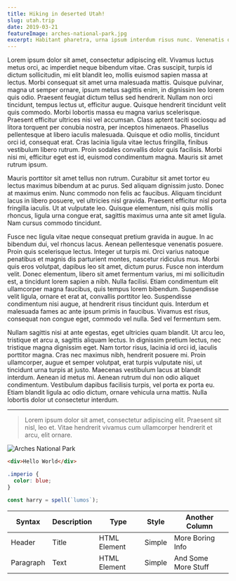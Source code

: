 ```yaml
---
title: Hiking in deserted Utah!
slug: utah.trip
date: 2019-03-21
featureImage: arches-national-park.jpg
excerpt: Habitant pharetra, urna ipsum interdum risus nunc. Venenatis orci, sagittis, elementum urna.Habitant pharetra, urna ipsum interdum risus nunc. Venenatis orci, sagittis, elementum urna.
---
```


Lorem ipsum dolor sit amet, consectetur adipiscing elit. Vivamus luctus metus orci, ac imperdiet neque bibendum vitae. Cras suscipit, turpis id dictum sollicitudin, mi elit blandit leo, mollis euismod sapien massa at lectus. Morbi consequat sit amet urna malesuada mattis. Quisque pulvinar, magna ut semper ornare, ipsum metus sagittis enim, in dignissim leo lorem quis odio. Praesent feugiat dictum tellus sed hendrerit. Nullam non orci tincidunt, tempus lectus ut, efficitur augue. Quisque hendrerit tincidunt velit quis commodo. Morbi lobortis massa eu magna varius scelerisque. Praesent efficitur ultrices nisi vel accumsan. Class aptent taciti sociosqu ad litora torquent per conubia nostra, per inceptos himenaeos. Phasellus pellentesque at libero iaculis malesuada. Quisque et odio mollis, tincidunt orci id, consequat erat. Cras lacinia ligula vitae lectus fringilla, finibus vestibulum libero rutrum. Proin sodales convallis dolor quis facilisis. Morbi nisi mi, efficitur eget est id, euismod condimentum magna. Mauris sit amet rutrum ipsum.

Mauris porttitor sit amet tellus non rutrum. Curabitur sit amet tortor eu lectus maximus bibendum at ac purus. Sed aliquam dignissim justo. Donec at maximus enim. Nunc commodo non felis ac faucibus. Aliquam tincidunt lacus in libero posuere, vel ultricies nisl gravida. Praesent efficitur nisl porta fringilla iaculis. Ut at vulputate leo. Quisque elementum, nisi quis mollis rhoncus, ligula urna congue erat, sagittis maximus urna ante sit amet ligula. Nam cursus commodo tincidunt.

Fusce nec ligula vitae neque consequat pretium gravida in augue. In ac bibendum dui, vel rhoncus lacus. Aenean pellentesque venenatis posuere. Proin quis scelerisque lectus. Integer ut turpis mi. Orci varius natoque penatibus et magnis dis parturient montes, nascetur ridiculus mus. Morbi quis eros volutpat, dapibus leo sit amet, dictum purus. Fusce non interdum velit. Donec elementum, libero sit amet fermentum varius, mi mi sollicitudin est, a tincidunt lorem sapien a nibh. Nulla facilisi. Etiam condimentum elit ullamcorper magna faucibus, quis tempus lorem bibendum. Suspendisse velit ligula, ornare et erat at, convallis porttitor leo. Suspendisse condimentum nisi augue, at hendrerit risus tincidunt quis. Interdum et malesuada fames ac ante ipsum primis in faucibus. Vivamus est risus, consequat non congue eget, commodo vel nulla. Sed vel fermentum sem.

Nullam sagittis nisi at ante egestas, eget ultricies quam blandit. Ut arcu leo, tristique et arcu a, sagittis aliquam lectus. In dignissim pretium lectus, nec tristique magna dignissim eget. Nam tortor risus, lacinia id orci id, iaculis porttitor magna. Cras nec maximus nibh, hendrerit posuere mi. Proin ullamcorper, augue et semper volutpat, erat turpis vulputate nisi, ut tincidunt urna turpis at justo. Maecenas vestibulum lacus at blandit interdum. Aenean id metus mi. Aenean rutrum dui non odio aliquet condimentum. Vestibulum dapibus facilisis turpis, vel porta ex porta eu. Etiam blandit ligula ac odio dictum, ornare vehicula urna mattis. Nulla lobortis dolor ut consectetur interdum.

---

> Lorem ipsum dolor sit amet, consectetur adipiscing elit. Praesent sit nisl, leo et. Vitae hendrerit vivamus cum ullamcorper hendrerit et arcu, elit ornare.

![Arches National Park](arches-national-park.jpg)

```html
<div>Hello World</div>
```

```css
.imperio {
  color: blue;
}
```

```js
const harry = spell(`lumos`);
```

| Syntax    | Description | Type         | Style  | Another Column      |
| --------- | ----------- | ------------ | ------ | ------------------- |
| Header    | Title       | HTML Element | Simple | More Boring Info    |
| Paragraph | Text        | HTML Element | Simple | And Some More Stuff |

